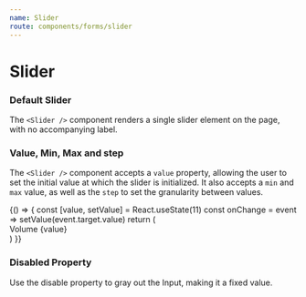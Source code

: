 ```yaml
---
name: Slider
route: components/forms/slider
---
```



# Slider

<ComponentDetail
  of="Slider"
  status="experimental"
  github="Form/Inputs/Slider/Slider"
/>

### Default Slider

The `<Slider />` component renders a single slider element on the page, with no accompanying label.

<Playground>
  <Slider />
</Playground>

### Value, Min, Max and step

The `<Slider />` component accepts a `value` property, allowing the user to set the initial value at which the slider is initialized.
It also accepts a `min` and `max` value, as well as the `step` to set the granularity between values.

<Playground>
  {() => {
    const [value, setValue] = React.useState(11)
    const onChange = event => setValue(event.target.value)
    return (
      <div>
        <Slider min={1} max={11} value={value} step={1} onChange={onChange} />
        <Text>Volume {value}</Text>
      </div>
    )
  }}
</Playground>

### Disabled Property

Use the disable property to gray out the Input, making it a fixed value.

<Playground>
  <Slider disabled />
</Playground>
